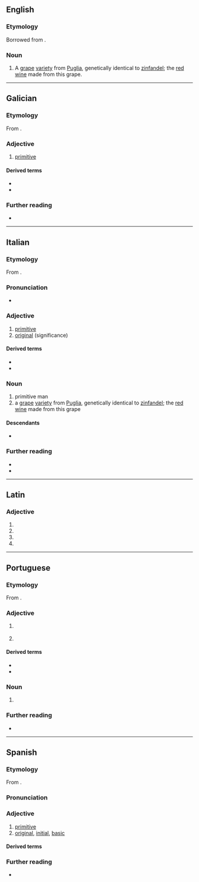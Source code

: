 ==English==

===Etymology===
Borrowed from {{bor|en|it|primitivo}}.

===Noun===
{{en-noun|-}}

# A [[grape]] [[variety]] from [[Puglia]], genetically identical to [[zinfandel]]; the [[red wine]] made from this grape.

----

==Galician==

===Etymology===
From {{der|gl|la|prīmitīvus}}.

===Adjective===
{{gl-adj|f=primitiva}}

# [[primitive]]

====Derived terms====
* {{l|gl|primitivamente}}
* {{l|gl|primitivismo}}

===Further reading===
* {{R:DRAG}}

----

==Italian==

===Etymology===
From {{der|it|la|prīmitīvus}}.

===Pronunciation===
* {{it-IPA|primitìvo}}

===Adjective===
{{it-adj|primitiv}}

# [[primitive]]
# [[original]] (significance)

====Derived terms====
* {{l|it|primitivismo}}
* {{l|it|primitività}}

===Noun===
{{it-noun|m}}

# primitive man
# a [[grape]] [[variety]] from [[Puglia]], genetically identical to [[zinfandel]]; the [[red wine]] made from this grape

====Descendants====
* {{desc|en|primitivo|bor=1}}

===Further reading===
* {{R:it:Treccani|sense=1}}
* {{R:it:Treccani|sense=2}}

----

==Latin==

===Adjective===
{{la-adj-form|prīmitīvō}}

# {{inflection of|la|prīmitīvus||dat|m|s}}
# {{inflection of|la|prīmitīvus||dat|n|s}}
# {{inflection of|la|prīmitīvus||abl|m|s}}
# {{inflection of|la|prīmitīvus||abl|n|s}}

----

==Portuguese==

===Etymology===
From {{der|pt|la|prīmitīvus}}.

===Adjective===
{{pt-adj|primitiv|o}}

# {{l|en|primitive}} {{gloss|pertaining to or harking back to a former time}}
# {{l|en|primitive}} {{gloss|characterised by simplicity or crudeness}}

====Derived terms====
* {{l|pt|primitivamente}}
* {{l|pt|primitivismo}}

===Noun===
{{pt-noun|m}}

# {{l|en|primitive}} {{gloss|member of a primitive society}}

===Further reading===
* {{R:Priberam}}

----

==Spanish==

===Etymology===
From {{der|es|la|prīmitīvus}}.

===Pronunciation===
{{es-IPA}}

===Adjective===
{{es-adj}}

# [[primitive]]
# [[original]], [[initial]], [[basic]]

====Derived terms====
{{der3|es
|primitivamente
|primitividad
|primitivismo
|primitivista
}}

===Further reading===
* {{R:DRAE}}